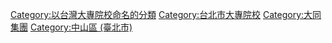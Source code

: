 [[Category:以台灣大專院校命名的分類|Category:以台灣大專院校命名的分類]]
[[Category:台北市大專院校|Category:台北市大專院校]]
[[Category:大同集團|Category:大同集團]]
[[Category:中山區_(臺北市)|Category:中山區 (臺北市)]]